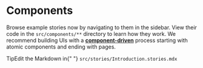 <!-- @format -->


<Meta title="Guides/Components" />

<!-- Example title -->

# Components

<!-- Sample text -->

Browse example stories now by navigating to them in the sidebar.
View their code in the `src/components/**` directory to learn how they work.
We recommend building UIs with a [**component-driven**](https://componentdriven.org) process starting with atomic components and ending with pages.

<!-- Example HTML -->

<div className="tip-wrapper">
  <span className="tip">Tip</span>Edit the Markdown in{" "}
  <code>src/stories/Introduction.stories.mdx</code>
</div>
